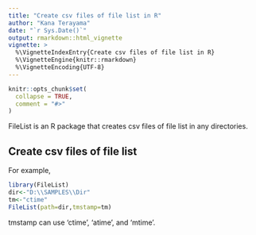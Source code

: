 ```yaml
---
title: "Create csv files of file list in R"
author: "Kana Terayama"
date: "`r Sys.Date()`"
output: rmarkdown::html_vignette
vignette: >
  %\VignetteIndexEntry{Create csv files of file list in R}
  %\VignetteEngine{knitr::rmarkdown}
  %\VignetteEncoding{UTF-8}
---
```


```r
knitr::opts_chunk$set(
  collapse = TRUE,
  comment = "#>"
)
```

FileList is an R package that creates csv files of file list in any directories.

## Create csv files of file list

For example,
```r
library(FileList)
dir<-"D:\\SAMPLES\\Dir"
tm<-"ctime"
FileList(path=dir,tmstamp=tm)
```
tmstamp can use 'ctime', 'atime', and 'mtime'.
